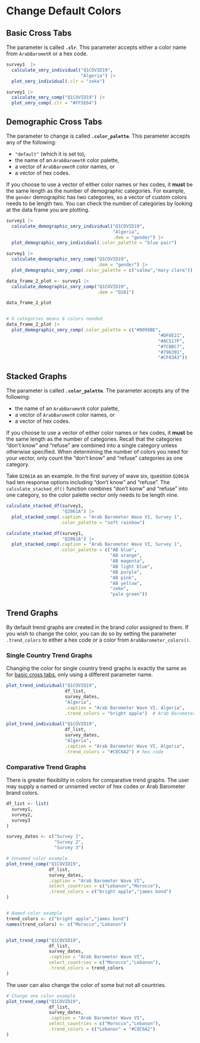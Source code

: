 # Change Default Colors {#change-colors}


## Basic Cross Tabs {#change-colors-basic}

The parameter is called **`.clr`**. This parameter accepts either a color name from `ArabBarometR` or a hex code.

```r

survey1  |> 
  calculate_smry_individual("Q1COVID19",
                            "Algeria") |>
  plot_smry_individual(.clr = "zeke")

survey1 |>
  calculate_smry_comp("Q1COVID19") |>
  plot_smry_comp(.clr = "#FF5E64")


```


## Demographic Cross Tabs {#change-colors-demographic}

The parameter to change is called **`.color_palette`**. This parameter accepts any of the following:

  * `"default"` (which it is set to),
  * the name of an `ArabBarometR` color palette,
  * a vector of `ArabBarometR` color names, or
  * a vector of hex codes.
  
If you choose to use a vector of either color names or hex codes, it **must** be the same length as the number of demographic categories. For example, the `gender` demographic has two categories, so a vector of custom colors needs to be length two. You can check the number of categories by looking at the data frame you are plotting.

```r

survey1 |>
  calculate_demographic_smry_individual("Q1COVID19",
                                        "Algeria",
                                        .dem = "gender") |> 
  plot_demographic_smry_individual(.color_palette = "blue pair")

survey1 |>
  calculate_demographic_smry_comp("Q1COVID19",
                                  .dem = "gender") |> 
  plot_demographic_smry_comp(.color_palette = c("salma","mary clare"))

data_frame_2_plot <- survey1 |>
  calculate_demographic_smry_comp("Q1COVID19",
                                  .dem = "Q101") 

data_frame_2_plot


# 6 categories means 6 colors needed
data_frame_2_plot |> 
  plot_demographic_smry_comp(.color_palette = c("#0098BE",
                                                         "#DF6E21",
                                                         "#AC517F",
                                                         "#7CBBC7",
                                                         "#796391",
                                                         "#CF83A3"))


```


## Stacked Graphs {#change-colors-stacked}

The parameter is called **`.color_palette`**. The parameter accepts any of the following:

  * the name of an `ArabBarometR` color palette,
  * a vector of `ArabBarometR` color names, or
  * a vector of hex codes.
  
If you choose to use a vector of either color names or hex codes, it **must** be the same length as the number of categories. Recall that the categories "don't know" and "refuse" are combined into a single category unless otherwise specified. When determining the number of colors you need for your vector, only count the "don't know" and "refuse" categories as one category.

Take `Q2061A` as an example. In the first survey of wave six, question `Q2061A` had ten response options including "don't know" and "refuse". The `calculate_stacked_df()` function combines "don't konw" and "refuse" into one category, so the color palette vector only needs to be length nine.

```r

calculate_stacked_df(survey1,
                     "Q2061A") |>
  plot_stacked_comp(.caption = "Arab Barometer Wave VI, Survey 1",
                    .color_palette = "soft rainbow")

calculate_stacked_df(survey1,
                     "Q2061A") |>
  plot_stacked_comp(.caption = "Arab Barometer Wave VI, Survey 1",
                    .color_palette = c("AB blue",
                                       "AB orange",
                                       "AB magenta",
                                       "AB light blue",
                                       "AB purple",
                                       "AB pink",
                                       "AB yellow",
                                       "zeke",
                                       "pale green"))


```

## Trend Graphs {#change-colors-trend}

By default trend graphs are created in the brand color assigned to them. If you wish to change the color, you can do so by setting the parameter `.trend_colors` to either a hex code or a color from `ArabBarometer_colors()`.

### Single Country Trend Graphs {- #change-colors-trend-single}

Changing the color for single country trend graphs is exactly the same as for [basic cross tabs](#change-colors-basic), only using a different parameter name.

```r


plot_trend_individual("Q1COVID19",
                      df_list,
                      survey_dates,
                      "Algeria",
                      .caption = "Arab Barometer Wave VI, Algeria",
                      .trend_colors = "bright apple")  # Arab Barometer color name

plot_trend_individual("Q1COVID19",
                      df_list,
                      survey_dates,
                      "Algeria",
                      .caption = "Arab Barometer Wave VI, Algeria",
                      .trend_colors = "#C8C6A2") # hex code

```

### Comparative Trend Graphs {- #change-colors-trend-comparative}

There is greater flexibility in colors for comparative trend graphs. The user may supply a named or unnamed vector of hex codes or Arab Barometer brand colors. 


```r

df_list <- list(
  survey1,
  survey2,
  survey3
)

survey_dates <- c("Survey 1",
                  "Survey 2",
                  "Survey 3")

# Unnamed color example
plot_trend_comp("Q1COVID19",
                df_list,
                survey_dates,
                .caption = "Arab Barometer Wave VI",
                select_countries = c("Lebanon","Morocco"),
                .trend_colors = c("bright apple","james bond")
)


# Named color example
trend_colors <- c("bright apple","james bond")
names(trend_colors) <- c("Morocco","Lebanon")


plot_trend_comp("Q1COVID19",
                df_list,
                survey_dates,
                .caption = "Arab Barometer Wave VI",
                select_countries = c("Morocco","Lebanon"),
                .trend_colors = trend_colors
)
```

The user can also change the color of some but not all countries.

```r
# Change one color example
plot_trend_comp("Q1COVID19",
                df_list,
                survey_dates,
                .caption = "Arab Barometer Wave VI",
                select_countries = c("Morocco","Lebanon"),
                .trend_colors = c("Lebanon" = "#C8C6A2") 
) 


```
